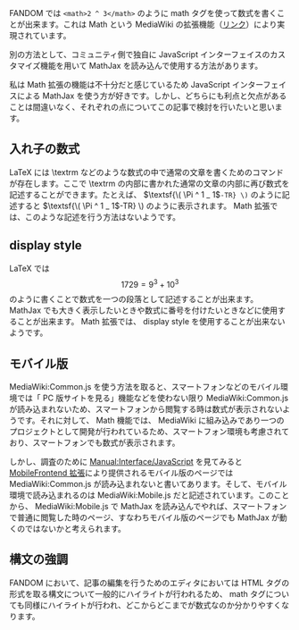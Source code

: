 FANDOM では <code><nowiki><math>2 ^ 3</math></nowiki></code> のように math タグを使って数式を書くことが出来ます。これは Math という MediaWiki の拡張機能（[https://www.mediawiki.org/wiki/Extension:Math/ja リンク]）により実現されています。

別の方法として、コミュニティ側で独自に JavaScript インターフェイスのカスタマイズ機能を用いて MathJax を読み込んで使用する方法があります。

私は Math 拡張の機能は不十分だと感じているため JavaScript インターフェイスによる MathJax を使う方が好きです。しかし、どちらにも利点と欠点があることは間違いなく、それぞれの点についてこの記事で検討を行いたいと思います。

== 入れ子の数式 ==

LaTeX には \textrm などのような数式の中で通常の文章を書くためのコマンドが存在します。ここで \textrm の内部に書かれた通常の文章の内部に再び数式を記述することができます。たとえば、 <code>\( \textsf{\( \Pi ^ 1 _ 1 \)-TR} \)</code> のように記述すると \( \textsf{\( \Pi ^ 1 _ 1 \)-TR} \) のように表示されます。 Math 拡張では、このような記述を行う方法はないようです。

== display style ==

LaTeX では <code>\[ 1729 = 9 ^ 3 + 10 ^ 3 \]</code> のように書くことで数式を一つの段落として記述することが出来ます。 MathJax でも大きく表示したいときや数式に番号を付けたいときなどに使用することが出来ます。 Math 拡張では、 display style を使用することが出来ないようです。

== モバイル版 ==

MediaWiki:Common.js を使う方法を取ると、スマートフォンなどのモバイル環境では「 PC 版サイトを見る」機能などを使わない限り MediaWiki:Common.js が読み込まれないため、スマートフォンから閲覧する時は数式が表示されないようです。それに対して、 Math 機能では、 MediaWiki に組み込みであり一つのプロジェクトとして開発が行われているため、スマートフォン環境も考慮されており、スマートフォンでも数式が表示されます。

しかし、調査のために [https://www.mediawiki.org/wiki/Manual:Interface/JavaScript Manual:Interface/JavaScript] を見てみると [https://www.mediawiki.org/wiki/Extension:MobileFrontend MobileFrontend 拡張]により提供されるモバイル版のページでは MediaWiki:Common.js が読み込まれないと書いてあります。そして、モバイル環境で読み込まれるのは MediaWiki:Mobile.js だと記述されています。このことから、 MediaWiki:Mobile.js で MathJax を読み込んでやれば、スマートフォンで普通に閲覧した時のページ、すなわちモバイル版のページでも MathJax が動くのではないかと考えられます。

== 構文の強調 ==

FANDOM において、記事の編集を行うためのエディタにおいては HTML タグの形式を取る構文について一般的にハイライトが行われるため、 math タグについても同様にハイライトが行われ、どこからどこまでが数式なのか分かりやすくなります。
